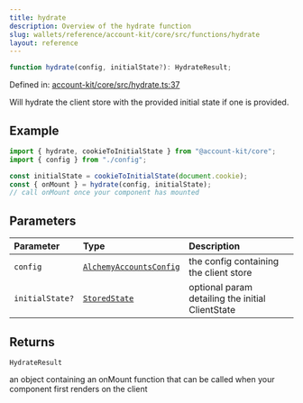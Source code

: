 ```yaml
---
title: hydrate
description: Overview of the hydrate function
slug: wallets/reference/account-kit/core/src/functions/hydrate
layout: reference
---
```


```ts
function hydrate(config, initialState?): HydrateResult;
```

Defined in: [account-kit/core/src/hydrate.ts:37](https://github.com/alchemyplatform/aa-sdk/blob/49e74eee8606f480b200b4612d00d950da8a8742/account-kit/core/src/hydrate.ts#L37)

Will hydrate the client store with the provided initial state if one is provided.

## Example

```ts
import { hydrate, cookieToInitialState } from "@account-kit/core";
import { config } from "./config";

const initialState = cookieToInitialState(document.cookie);
const { onMount } = hydrate(config, initialState);
// call onMount once your component has mounted
```

## Parameters

| Parameter       | Type                                                                 | Description                                      |
| :-------------- | :------------------------------------------------------------------- | :----------------------------------------------- |
| `config`        | [`AlchemyAccountsConfig`](../type-aliases/AlchemyAccountsConfig.mdx) | the config containing the client store           |
| `initialState?` | [`StoredState`](../type-aliases/StoredState.mdx)                     | optional param detailing the initial ClientState |

## Returns

`HydrateResult`

an object containing an onMount function that can be called when your component first renders on the client

